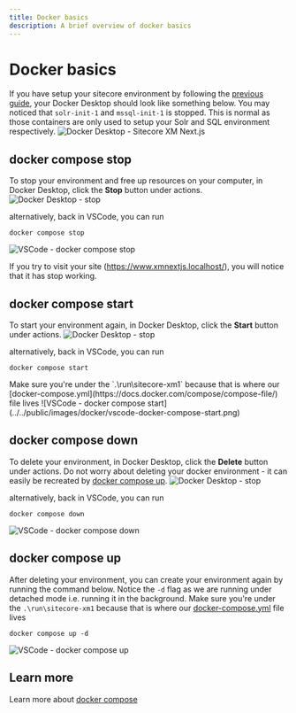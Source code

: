 ```yaml
---
title: Docker basics
description: A brief overview of docker basics
---
```


# Docker basics

If you have setup your sitecore environment by following the [previous guide](/environment/installing-and-running-the-sitecore-environment), your Docker Desktop should look like something below.
You may noticed that `solr-init-1` and `mssql-init-1` is stopped. This is normal as those containers are only used to setup your Solr and SQL environment respectively.
![Docker Desktop - Sitecore XM Next.js](../../public/images/docker/docker-desktop-sitecore-xm-nextjs.png)

## docker compose stop
To stop your environment and free up resources on your computer, in Docker Desktop, click the **Stop** button under actions.
![Docker Desktop - stop](../../public/images/docker/docker-desktop-stop.png)

alternatively, back in VSCode, you can run
```
docker compose stop
```
![VSCode - docker compose stop](../../public/images/docker/vscode-docker-compose-stop.png)

If you try to visit your site (https://www.xmnextjs.localhost/), you will notice that it has stop working.

## docker compose start
To start your environment again, in Docker Desktop, click the **Start** button under actions.
![Docker Desktop - stop](../../public/images/docker/docker-desktop-start.png)

alternatively, back in VSCode, you can run
```
docker compose start
```

<Callout type="warning">
    Make sure you're under the `.\run\sitecore-xm1` because that is where our [docker-compose.yml](https://docs.docker.com/compose/compose-file/) file lives
</Callout>
![VSCode - docker compose start](../../public/images/docker/vscode-docker-compose-start.png)

## docker compose down
To delete your environment, in Docker Desktop, click the **Delete** button under actions. Do not worry about deleting your docker environment -
it can easily be recreated by [docker compose up](/environment/working-in-a-docker-environment#docker-compose-up).
![Docker Desktop - stop](../../public/images/docker/docker-desktop-delete.png)

alternatively, back in VSCode, you can run
```
docker compose down
```

![VSCode - docker compose down](../../public/images/docker/vscode-docker-compose-down.png)

## docker compose up
After deleting your environment, you can create your environment again by running the command below. Notice the `-d` flag as we are running under detached mode i.e. running it in the background.
<Callout type="warning">
    Make sure you're under the `.\run\sitecore-xm1` because that is where our [docker-compose.yml](https://docs.docker.com/compose/compose-file/) file lives
</Callout>
```
docker compose up -d
```

![VSCode - docker compose up](../../public/images/docker/vscode-docker-compose-up.png)

## Learn more
Learn more about [docker compose](https://docs.docker.com/compose/reference/)
